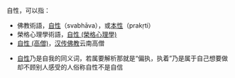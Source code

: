 自性，可以指：
*佛教術語，[[自性_(佛教)|自性]]（svabhāva），或[[本性_(佛教)|本性]]（prakṛti）
*榮格心理學術語，[[自性_(榮格心理學)|自性 (榮格心理學)]]
*[[自性_(高僧)|自性 (高僧)]]，[[汉传佛教|汉传佛教]]云南高僧
{{disambig|A|Cat=二字译名消歧义}}
*[[自性|自性]]乃是自我的同义词，若属要解析那就是“偏执，执着”乃是属于自己想要做却不顾别人感受的人俗称自性不是自信